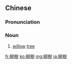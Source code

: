 {{also|柳树}}
==Chinese==
{{zh-forms|s=柳树}}

===Pronunciation===
{{zh-pron
|m=liǔshù
|c=lau5 syu6
|cat=n
}}

===Noun===
{{zh-noun}}

# [[willow]] [[tree]]

[[fr:柳樹]]
[[ko:柳樹]]
[[mg:柳樹]]
[[ja:柳樹]]